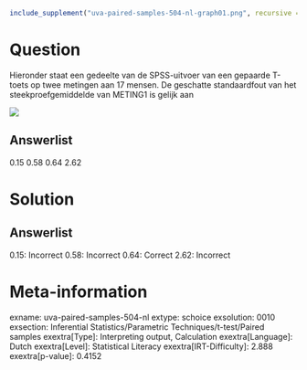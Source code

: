```r
include_supplement("uva-paired-samples-504-nl-graph01.png", recursive = TRUE)
```

Question
========

Hieronder staat een gedeelte van de SPSS-uitvoer van een gepaarde
T-toets op twee metingen aan 17 mensen. De geschatte standaardfout van
het steekproefgemiddelde van METING1 is gelijk aan

![](uva-paired-samples-504-nl-graph01.png)

Answerlist
----------

0.15
0.58
0.64
2.62

Solution
========

Answerlist
----------

0.15: Incorrect
0.58: Incorrect
0.64: Correct
2.62: Incorrect

Meta-information
================
exname: uva-paired-samples-504-nl
extype: schoice
exsolution: 0010
exsection: Inferential Statistics/Parametric Techniques/t-test/Paired samples
exextra[Type]: Interpreting output, Calculation
exextra[Language]: Dutch
exextra[Level]: Statistical Literacy
exextra[IRT-Difficulty]: 2.888
exextra[p-value]: 0.4152
